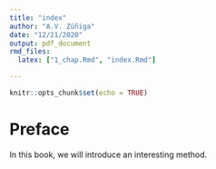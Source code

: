 ```yaml
---
title: "index"
author: "A.V. Zúñiga"
date: "12/21/2020"
output: pdf_document
rmd_files:
  latex: ["1_chap.Rmd", "index.Rmd"]

---
```


```r
knitr::opts_chunk$set(echo = TRUE)
```

# Preface {-}

In this book, we will introduce an interesting
method.
